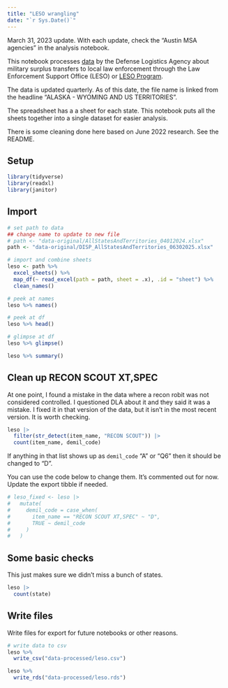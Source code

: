 ```yaml
---
title: "LESO wrangling"
date: "`r Sys.Date()`"
---
```


::: callout-warning
March 31, 2023 update. With each update, check the "Austin MSA agencies" in the analysis notebook.
:::

This notebook processes [data](https://www.dla.mil/DispositionServices/Offers/Reutilization/LawEnforcement/PublicInformation/) by the Defense Logistics Agency about military surplus transfers to local law enforcement through the Law Enforcement Support Office (LESO) or [LESO Program](https://www.dla.mil/DispositionServices/Offers/Reutilization/LawEnforcement/).

The data is updated quarterly. As of this date, the file name is linked from the headline "ALASKA - WYOMING AND US TERRITORIES".

The spreadsheet has a a sheet for each state. This notebook puts all the sheets together into a single dataset for easier analysis.

There is some cleaning done here based on June 2022 research. See the README.

## Setup

```r
library(tidyverse)
library(readxl)
library(janitor)
```

## Import

```r
# set path to data
## change name to update to new file
# path <- "data-original/AllStatesAndTerritories_04012024.xlsx"
path <- "data-original/DISP_AllStatesAndTerritories_06302025.xlsx"

# import and combine sheets
leso <- path %>%
  excel_sheets() %>%
  map_df(~ read_excel(path = path, sheet = .x), .id = "sheet") %>% 
  clean_names()

# peek at names
leso %>% names()
```

```r
# peek at df
leso %>% head()

```

```r
# glimpse at df
leso %>% glimpse()
```

```r
leso %>% summary()
```

## Clean up RECON SCOUT XT,SPEC

At one point, I found a mistake in the data where a recon robit was not considered controlled. I questioned DLA about it and they said it was a mistake. I fixed it in that version of the data, but it isn't in the most recent version. It is worth checking.

```r
leso |> 
  filter(str_detect(item_name, "RECON SCOUT")) |> 
  count(item_name, demil_code)
```

If anything in that list shows up as `demil_code` "A" or "Q6" then it should be changed to "D".

You can use the code below to change them. It's commented out for now. Update the export tibble if needed.

```r
# leso_fixed <- leso |> 
#   mutate(
#     demil_code = case_when(
#       item_name == "RECON SCOUT XT,SPEC" ~ "D",
#       TRUE ~ demil_code
#     )
#   )
```


## Some basic checks

This just makes sure we didn't miss a bunch of states.

```r
leso |> 
  count(state)
```


## Write files

Write files for export for future notebooks or other reasons.

```r

# write data to csv
leso %>% 
  write_csv("data-processed/leso.csv")

leso %>% 
  write_rds("data-processed/leso.rds")
```


